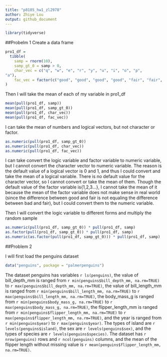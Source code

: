 ```yaml
---
title: "p8105_hw1_zl2978"
author: Zhiye Lou
output: github_document
---
```


```r
library(tidyverse)
```
##Probelm 1
Create a data frame
```r
pro1_df = 
  tibble(
    samp = rnorm(10),
    samp_gt_0 = samp > 0,
    char_vec = c("q", "w", "e", "r", "y", "u", "i", "o", "p",
"a"),
    fac_vec = factor(c("good", "good", "good", "good", "fair", "fair", "fair", "fair", "bad", "bad"))
)
```
Then I will take the mean of each of my variable in pro1_df
```r
mean(pull(pro1_df, samp))
mean(pull(pro1_df, samp_gt_0))
mean(pull(pro1_df, char_vec))
mean(pull(pro1_df, fac_vec))
```
I can take the mean of numbers and logical vectors, but not 
character or factor.

```r
as.numeric(pull(pro1_df, samp_gt_0))
as.numeric(pull(pro1_df, char_vec))
as.numeric(pull(pro1_df, fac_vec))
```
I can take convert the logic variable and factor variable to numeric variable, but I cannot convert the character vector to numeric variable. The reason is the default value of a logical vector is 0 and 1, and thus I could convert and take the mean of a logical variable. There is no default value for the character vector, so I cannot convert or take the mean of them. Though the default value of the factor variable is{1,2,3...}, I cannot take the mean of it because the mean of the factor variable does not make sense in real world (since the difference between good and fair is not equaling the difference between bad and fair), but I could convert them to the numeric variable.


Then I will convert the logic variable to different forms and multiply the random sample
```r
as.numeric(pull(pro1_df, samp_gt_0)) * pull(pro1_df, samp)
as.factor(pull(pro1_df, samp_gt_0)) * pull(pro1_df, samp)
as.numeric(as.factor(pull(pro1_df, samp_gt_0))) * pull(pro1_df, samp)
```

##Problem 2

I will first load the penguins dataset
```r
data("penguins", package = "palmerpenguins")
```

The dataset penguins has variables `r ls(penguins)`, the value of bill_depth_mm is ranged from `r min(penguins$bill_depth_mm, na.rm=TRUE)` to `r max(penguins$bill_depth_mm, na.rm=TRUE)`, the value of bill_length_mm is ranged from `r min(penguins$bill_length_mm, na.rm=TRUE)` to `r max(penguins$bill_length_mm, na.rm=TRUE)`, the body_mass_g is ranged from `r min(penguins$body_mass_g, na.rm=TRUE)` to `r max(penguins$body_mass_g, na.rm=TRUE)`, the flipper_length_mm is ranged from `r min(penguins$flipper_length_mm, na.rm=TRUE)` to `r  max(penguins$flipper_length_mm, na.rm=TRUE)`, and the year is ranged from `r min(penguins$year)` to `r max(penguins$year)`. The types of island are `r levels(penguins$island)`, the sex are `r levels(penguins$sex)`, and the types of species are `r levels(penguins$species)`. The dataset has `r nrow(penguins)` rows and `r ncol(penguins)` columns, and the mean of the flipper length without missing value is `r mean(penguins$flipper_length_mm, na.rm=TRUE)`.









